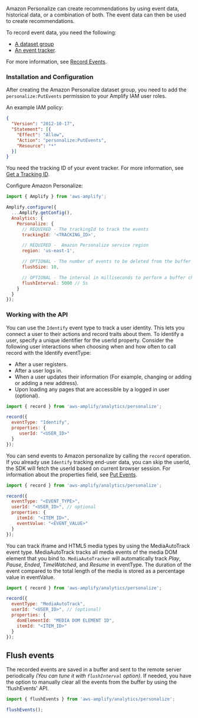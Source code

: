 Amazon Personalize can create recommendations by using event data, historical data, or a combination of both. The event data can then be used to create recommendations.

To record event data, you need the following:

* [A dataset group](https://docs.aws.amazon.com/personalize/latest/dg/recording-events.html#event-dataset-group)
* [An event tracker](https://docs.aws.amazon.com/personalize/latest/dg/recording-events.html#event-get-tracker).

For more information, see [Record Events](https://docs.aws.amazon.com/personalize/latest/dg/recording-events.html).

### Installation and Configuration

After creating the Amazon Personalize dataset group, you need to add the `personalize:PutEvents` permission to your Amplify IAM user roles.

An example IAM policy:
```json
{
  "Version": "2012-10-17",
  "Statement": [{
    "Effect": "Allow",
    "Action": "personalize:PutEvents",
    "Resource": "*"
  }]
}
```

You need the tracking ID of your event tracker. For more information, see [Get a Tracking ID](https://docs.aws.amazon.com/personalize/latest/dg/recording-events.html#event-get-tracker).

Configure Amazon Personalize:

```javascript
import { Amplify } from 'aws-amplify';

Amplify.configure({
  ...Amplify.getConfig(),
  Analytics: {
    Personalize: {
      // REQUIRED - The trackingId to track the events
      trackingId: '<TRACKING_ID>',

      // REQUIRED -  Amazon Personalize service region
      region: 'us-east-1',

      // OPTIONAL - The number of events to be deleted from the buffer when flushed.
      flushSize: 10,

      // OPTIONAL - The interval in milliseconds to perform a buffer check and flush if necessary.
      flushInterval: 5000 // 5s
    }
  }
});
```
### Working with the API

You can use the `Identify` event type to track a user identity. This lets you connect a user to their actions and record traits about them. To identify a user, specify a unique identifier for the userId property.
 Consider the following user interactions when choosing when and how often to call record with the  Identify eventType:

* After a user registers.
* After a user logs in.
* When a user updates their information (For example, changing or adding or adding a new address).
* Upon loading any pages that are accessible by a logged in user (optional).

```javascript
import { record } from 'aws-amplify/analytics/personalize';

record({
  eventType: "Identify",
  properties: {
     userId: "<USER_ID>"
  }
});
```
You can send events to Amazon personalize by calling the `record` operation. If you already use `Identify` tracking end-user data, you can skip the userId, the SDK will fetch the userId based on current browser session.
For information about the properties field, see [Put Events](https://docs.aws.amazon.com/personalize/latest/dg/API_UBS_PutEvents.html).

```javascript
import { record } from 'aws-amplify/analytics/personalize';

record({
  eventType: "<EVENT_TYPE>",
  userId: "<USER_ID>", // optional
  properties: {
    itemId: "<ITEM_ID>",
    eventValue: "<EVENT_VALUE>"
  }
});
```
You can track iframe and HTML5 media types by using the MediaAutoTrack event type. MediaAutoTrack tracks all media events of the media DOM element that you bind to. `MediaAutoTracker` will automatically track *Play*, *Pause*, *Ended*, *TimeWatched*, and *Resume* in eventType. The duration of the event compared to the total length of the media is stored as a percentage value in eventValue.

```javascript
import { record } from 'aws-amplify/analytics/personalize';

record({
  eventType: "MediaAutoTrack",
  userId: "<USER_ID>", // (optional)
  properties: {
    domElementId: "MEDIA DOM ELEMENT ID",
    itemId: "<ITEM_ID>"
  }
});
```

## Flush events
The recorded events are saved in a buffer and sent to the remote server periodically *(You can tune it with `flushInterval` option)*. If needed, you have the option to manually clear all the events from the buffer by using the 'flushEvents' API.

```javascript
import { flushEvents } from 'aws-amplify/analytics/personalize';

flushEvents();
```
